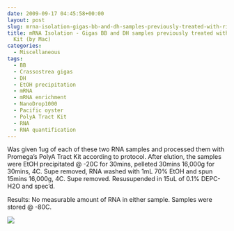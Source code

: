 ```yaml
---
date: 2009-09-17 04:45:58+00:00
layout: post
slug: mrna-isolation-gigas-bb-and-dh-samples-previously-treated-with-ribominus-kit-by-mac-2
title: mRNA Isolation - Gigas BB and DH samples previously treated with Ribominus
  Kit (by Mac)
categories:
  - Miscellaneous
tags:
  - BB
  - Crassostrea gigas
  - DH
  - EtOH precipitation
  - mRNA
  - mRNA enrichment
  - NanoDrop1000
  - Pacific oyster
  - PolyA Tract Kit
  - RNA
  - RNA quantification
---
```


Was given 1ug of each of these two RNA samples and processed them with Promega's PolyA Tract Kit according to protocol. After elution, the samples were EtOH precipitated @ -20C for 30mins, pelleted 30mins 16,000g for 30mins, 4C. Supe removed, RNA washed with 1mL 70% EtOH and spun 15mins 16,000g, 4C. Supe removed. Resusupended in 15uL of 0.1% DEPC-H2O and spec'd.

Results: No measurable amount of RNA in either sample. Samples were stored @ -80C.

![](https://eagle.fish.washington.edu/Arabidopsis/RNA%20Spec%20Readings/20090916%20mRNA%20BB%20DH%20ribominus_polyA.jpg)

